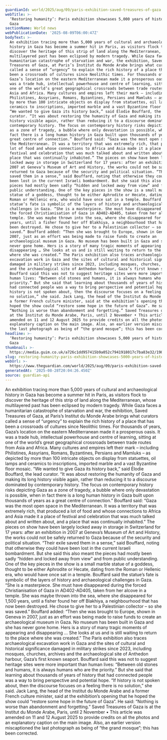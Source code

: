```yaml
---
guardianId: world/2025/aug/09/paris-exhibition-saved-treasures-of-gaza
webTitle: >-
  ‘Restoring humanity’: Paris exhibition showcases 5,000 years of history in
  Gaza
sectionName: World news
webPublicationDate: '2025-08-09T06:00:47Z'
bodyText: >-
  An exhibition tracing more than 5,000 years of cultural and archaeological
  history in Gaza has become a summer hit in Paris, as visitors flock to
  discover the heritage of this strip of land along the Mediterranean, whose
  multilayered past has been eclipsed by modern tragedy. While Gaza faces a
  humanitarian catastrophe of starvation and war, the exhibition, Saved
  Treasures of Gaza, at Paris’s Institut du Monde Arabe brings what curators
  called a sense of “urgency” to explain the rich history of a place that has
  been a crossroads of cultures since Neolithic times. For thousands of years,
  Gaza’s location on the eastern Mediterranean made it a prosperous oasis. It
  was a trade hub, intellectual powerhouse and centre of learning, sitting at
  one of the world’s great geographical crossroads between trade routes from
  Asia and Africa. Many cultures and empires left their mark – including
  Philistines, Assyrians, Romans, Byzantines, Persians and Mamluks – as depicted
  by more than 100 intricate objects on display from statuettes, oil lamps and
  ceramics to inscriptions, imported marble and a vast Byzantine floor mosaic.
  “We wanted to give Gaza its history back,” said Élodie Bouffard, the lead
  curator. “It was about restoring the humanity of Gaza and making its long
  history visible again, rather than reducing it to a discourse dominated by
  contemporary history. The focus on contemporary history risks depicting Gaza
  as a zone of tragedy, a bubble where only devastation is possible, when in
  fact there is a long human history in Gaza built upon thousands of years as a
  great centre of connection.” Bouffard said: “Gaza was the most open space in
  the Mediterranean. It was a territory that was extremely rich, that produced a
  lot of food and whose connections to Africa and Asia made it a place of
  festival and celebration that was much talked about and written about, and a
  place that was continually inhabited.” The pieces on show have been largely
  locked away in storage in Switzerland for 17 years: after an exhibition in
  2007 at Geneva’s Museum of Art and History, the works could not be safely
  returned to Gaza because of the security and political situation. “Their exile
  saved them in a sense,” said Bouffard, noting that otherwise they could have
  been lost in the current Israeli bombardment. But she said this also meant the
  pieces had mostly been sadly “hidden and locked away from view” and from
  public understanding. One of the key pieces in the show is a small marble
  statue of a goddess, thought to be either Aphrodite or Hecate, dating from the
  Roman or Hellenic era, who would have once sat in a temple. Bouffard said the
  statue’s fate is symbolic of the layers of history and archaeological
  challenges in Gaza. “She is a masterpiece. She must have disappeared during
  the forced Christianisation of Gaza in AD402-AD405, taken from her alcove in a
  temple. She was maybe thrown into the sea, where she disappeared for 1,500
  years, until a fisher found her off Blakhiya, a neighbourhood that has now
  been destroyed. He chose to give her to a Palestinian collector – so she was
  saved.” Bouffard added: “Then she was brought to Europe, shown in Geneva in
  2007, just as an effort was being made to raise funds to create an
  archaeological museum in Gaza. No museum has been built in Gaza and she has
  never gone home. Hers is a story of many tragic moments of appearing and
  disappearing … She looks at us and is still waiting to return to the place
  where she was created.” The Paris exhibition also traces archaeological
  excavation work in Gaza and the sites of cultural and historical significance
  damaged in military strikes since 2023, including mosques, churches, archives
  and the archaeological site of Anthedon harbour, Gaza’s first known seaport.
  Bouffard said this was not to suggest heritage sites were more important than
  human lives: “Between old stones and humans, it is always humans who are the
  priority.” But she said that learning about thousands of years of history that
  had connected people was a way to bring perspective and potential hope. “If
  history is not spoken about, then the discourse focuses on a feeling there is
  no solution,” she said. Jack Lang, the head of the Institut du Monde Arabe and
  a former French culture minister, said at the exhibition’s opening that he
  hoped the show could “restore some hope in the future of Gaza”. He said:
  “Nothing is worse than abandonment and forgetting.” Saved Treasures of Gaza is
  at the Institut du Monde Arabe, Paris, until 2 November • This article was
  amended on 11 and 12 August 2025 to provide credits on all the photos and an
  explanatory caption on the main image. Also, an earlier version miscaptioned
  the last photograph as being of “the grand mosque”; this has been corrected.
headline: >-
  ‘Restoring humanity’: Paris exhibition showcases 5,000 years of history in
  Gaza
thumbnail: >-
  https://media.guim.co.uk/a726c1dd957415b9a052c7941918017c7ba83e32/190_0_900_720/500.jpg
slug: restoring-humanity-paris-exhibition-showcases-5000-years-of-history-in-gaza
webUrl: >-
  https://www.theguardian.com/world/2025/aug/09/paris-exhibition-saved-treasures-of-gaza
generatedAt: '2025-08-28T20:04:26.450Z'
source: guardian-api
---
```

An exhibition tracing more than 5,000 years of cultural and archaeological history in Gaza has become a summer hit in Paris, as visitors flock to discover the heritage of this strip of land along the Mediterranean, whose multilayered past has been eclipsed by modern tragedy. While Gaza faces a humanitarian catastrophe of starvation and war, the exhibition, Saved Treasures of Gaza, at Paris’s Institut du Monde Arabe brings what curators called a sense of “urgency” to explain the rich history of a place that has been a crossroads of cultures since Neolithic times. For thousands of years, Gaza’s location on the eastern Mediterranean made it a prosperous oasis. It was a trade hub, intellectual powerhouse and centre of learning, sitting at one of the world’s great geographical crossroads between trade routes from Asia and Africa. Many cultures and empires left their mark – including Philistines, Assyrians, Romans, Byzantines, Persians and Mamluks – as depicted by more than 100 intricate objects on display from statuettes, oil lamps and ceramics to inscriptions, imported marble and a vast Byzantine floor mosaic. “We wanted to give Gaza its history back,” said Élodie Bouffard, the lead curator. “It was about restoring the humanity of Gaza and making its long history visible again, rather than reducing it to a discourse dominated by contemporary history. The focus on contemporary history risks depicting Gaza as a zone of tragedy, a bubble where only devastation is possible, when in fact there is a long human history in Gaza built upon thousands of years as a great centre of connection.” Bouffard said: “Gaza was the most open space in the Mediterranean. It was a territory that was extremely rich, that produced a lot of food and whose connections to Africa and Asia made it a place of festival and celebration that was much talked about and written about, and a place that was continually inhabited.” The pieces on show have been largely locked away in storage in Switzerland for 17 years: after an exhibition in 2007 at Geneva’s Museum of Art and History, the works could not be safely returned to Gaza because of the security and political situation. “Their exile saved them in a sense,” said Bouffard, noting that otherwise they could have been lost in the current Israeli bombardment. But she said this also meant the pieces had mostly been sadly “hidden and locked away from view” and from public understanding. One of the key pieces in the show is a small marble statue of a goddess, thought to be either Aphrodite or Hecate, dating from the Roman or Hellenic era, who would have once sat in a temple. Bouffard said the statue’s fate is symbolic of the layers of history and archaeological challenges in Gaza. “She is a masterpiece. She must have disappeared during the forced Christianisation of Gaza in AD402-AD405, taken from her alcove in a temple. She was maybe thrown into the sea, where she disappeared for 1,500 years, until a fisher found her off Blakhiya, a neighbourhood that has now been destroyed. He chose to give her to a Palestinian collector – so she was saved.” Bouffard added: “Then she was brought to Europe, shown in Geneva in 2007, just as an effort was being made to raise funds to create an archaeological museum in Gaza. No museum has been built in Gaza and she has never gone home. Hers is a story of many tragic moments of appearing and disappearing … She looks at us and is still waiting to return to the place where she was created.” The Paris exhibition also traces archaeological excavation work in Gaza and the sites of cultural and historical significance damaged in military strikes since 2023, including mosques, churches, archives and the archaeological site of Anthedon harbour, Gaza’s first known seaport. Bouffard said this was not to suggest heritage sites were more important than human lives: “Between old stones and humans, it is always humans who are the priority.” But she said that learning about thousands of years of history that had connected people was a way to bring perspective and potential hope. “If history is not spoken about, then the discourse focuses on a feeling there is no solution,” she said. Jack Lang, the head of the Institut du Monde Arabe and a former French culture minister, said at the exhibition’s opening that he hoped the show could “restore some hope in the future of Gaza”. He said: “Nothing is worse than abandonment and forgetting.” Saved Treasures of Gaza is at the Institut du Monde Arabe, Paris, until 2 November • This article was amended on 11 and 12 August 2025 to provide credits on all the photos and an explanatory caption on the main image. Also, an earlier version miscaptioned the last photograph as being of “the grand mosque”; this has been corrected.
